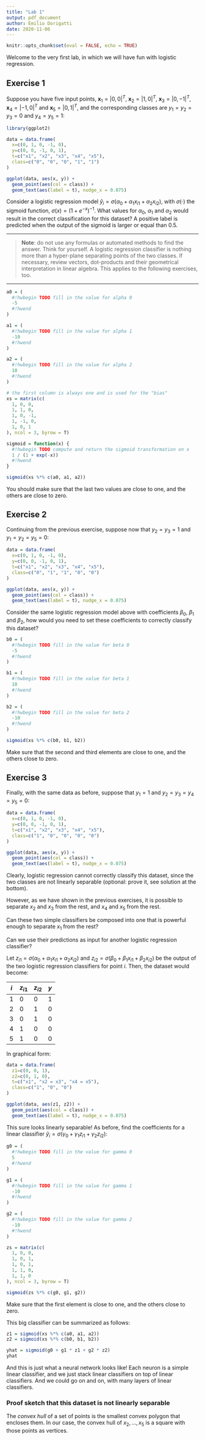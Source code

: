 ```yaml
---
title: "Lab 1"
output: pdf_document
author: Emilio Dorigatti
date: 2020-11-06
---
```


```r
knitr::opts_chunk$set(eval = FALSE, echo = TRUE)
```

Welcome to the very first lab, in which we will have fun with logistic regression.

## Exercise 1

Suppose you have five input points, $\textbf{x}_1=|0,0|^T$, $\textbf{x}_2=|1,0|^T$, $\textbf{x}_3=|0,-1|^T$, $\textbf{x}_4=|-1,0|^T$ and $\textbf{x}_5=|0,1|^T$, and the corresponding classes are $y_1=y_2=y_3=0$ and $y_4=y_5=1$:


```r
library(ggplot2)

data = data.frame(
  x=c(0, 1, 0, -1, 0),
  y=c(0, 0, -1, 0, 1),
  t=c("x1", "x2", "x3", "x4", "x5"),
  class=c("0", "0", "0", "1", "1")
)

ggplot(data, aes(x, y)) +
  geom_point(aes(col = class)) +
  geom_text(aes(label = t), nudge_x = 0.075)
```

Consider a logistic regression model $\hat{y}_i=\sigma\left(\alpha_0+\alpha_1x_{i1}+\alpha_2x_{i2}\right)$, with $\sigma(\cdot)$ the sigmoid function, $\sigma(x)=\left(1+e^{-x}\right)^{-1}$. What values for $\alpha_0$, $\alpha_1$ and $\alpha_2$ would result in the correct classification for this dataset? A positive label is predicted when the output of the sigmoid is larger or equal than 0.5.

***

> **Note**: do not use any formulas or automated methods to find the answer. Think for yourself. A logistic regression classifier is nothing more than a hyper-plane separating points of the two classes. If necessary, review vectors, dot-products and their geometrical interpretation in linear algebra. This applies to the following exercises, too.

***

```r
a0 = (
  #!hwbegin TODO fill in the value for alpha 0
  -5
  #!hwend
)

a1 = (
  #!hwbegin TODO fill in the value for alpha 1
  -10
  #!hwend
)

a2 = (
  #!hwbegin TODO fill in the value for alpha 2
  10
  #!hwend
)

# the first column is always one and is used for the "bias"
xs = matrix(c(
  1, 0, 0,
  1, 1, 0,
  1, 0, -1,
  1, -1, 0,
  1, 0, 1
), ncol = 3, byrow = T)

sigmoid = function(x) {
  #!hwbegin TODO compute and return the sigmoid transformation on x
  1 / (1 + exp(-x))
  #!hwend
}

sigmoid(xs %*% c(a0, a1, a2))
```

You should make sure that the last two values are close to one, and the others are close to zero.

## Exercise 2

Continuing from the previous exercise, suppose now that $y_2=y_3=1$ and $y_1=y_2=y_5=0$:

```r
data = data.frame(
  x=c(0, 1, 0, -1, 0),
  y=c(0, 0, -1, 0, 1),
  t=c("x1", "x2", "x3", "x4", "x5"),
  class=c("0", "1", "1", "0", "0")
)

ggplot(data, aes(x, y)) +
  geom_point(aes(col = class)) +
  geom_text(aes(label = t), nudge_x = 0.075)
```

Consider the same logistic regression model above with coefficients $\beta_0$, $\beta_1$ and $\beta_2$, how would you need to set these coefficients to correctly classify this dataset?

```r
b0 = (
  #!hwbegin TODO fill in the value for beta 0
  -5
  #!hwend
)

b1 = (
  #!hwbegin TODO fill in the value for beta 1
  10
  #!hwend
)

b2 = (
  #!hwbegin TODO fill in the value for beta 2
  -10
  #!hwend
)

sigmoid(xs %*% c(b0, b1, b2))
```

Make sure that the second and third elements are close to one, and the others close to zero.

## Exercise 3

Finally, with the same data as before, suppose that $y_1=1$ and $y_2=y_3=y_4=y_5=0$:

```r
data = data.frame(
  x=c(0, 1, 0, -1, 0),
  y=c(0, 0, -1, 0, 1),
  t=c("x1", "x2", "x3", "x4", "x5"),
  class=c("1", "0", "0", "0", "0")
)

ggplot(data, aes(x, y)) +
  geom_point(aes(col = class)) +
  geom_text(aes(label = t), nudge_x = 0.075)
```

Clearly, logistic regression cannot correctly classify this dataset, since the two classes are not linearly separable (optional: prove it, see solution at the bottom).

However, as we have shown in the previous exercises, it is possible to separate $x_2$ and $x_3$ from the rest, and $x_4$ and $x_5$ from the rest.

Can these two simple classifiers be composed into one that is powerful enough to separate $x_1$ from the rest?

Can we use their predictions as input for another logistic regression classifier?

Let $z_{i1}=\sigma(\alpha_0+\alpha_1x_{i1}+\alpha_2x_{i2})$ and $z_{i2}=\sigma(\beta_0+\beta_1x_{i1}+\beta_2x_{i2})$ be the output of the two logistic regression classifiers for point $i$. Then, the dataset would become:

| $i$ | $z_{i1}$ | $z_{i2}$ | $y$ |
|-----+----------+----------+-----|
| $1$ |        0 |        0 |   1 |
| $2$ |        0 |        1 |   0 |
| $3$ |        0 |        1 |   0 |
| $4$ |        1 |        0 |   0 |
| $5$ |        1 |        0 |   0 |

In graphical form:

```r
data = data.frame(
  z1=c(0, 0, 1),
  z2=c(0, 1, 0),
  t=c("x1", "x2 = x3", "x4 = x5"),
  class=c("1", "0", "0")
)

ggplot(data, aes(z1, z2)) +
  geom_point(aes(col = class)) +
  geom_text(aes(label = t), nudge_x = 0.075)
```

This sure looks linearly separable! As before, find the coefficients for a linear classifier $\hat{y}_i=\sigma\left(\gamma_0+\gamma_1z_{i1}+\gamma_2z_{i2}\right)$:

```r
g0 = (
  #!hwbegin TODO fill in the value for gamma 0
  5
  #!hwend
)

g1 = (
  #!hwbegin TODO fill in the value for gamma 1
  -10
  #!hwend
)

g2 = (
  #!hwbegin TODO fill in the value for gamma 2
  -10
  #!hwend
)

zs = matrix(c(
  1, 0, 0,
  1, 0, 1,
  1, 0, 1,
  1, 1, 0,
  1, 1, 0
), ncol = 3, byrow = T)

sigmoid(zs %*% c(g0, g1, g2))
```

Make sure that the first element is close to one, and the others close to zero.

This big classifier can be summarized as follows:

```r
z1 = sigmoid(xs %*% c(a0, a1, a2))
z2 = sigmoid(xs %*% c(b0, b1, b2))

yhat = sigmoid(g0 + g1 * z1 + g2 * z2)
yhat
```

And this is just what a neural network looks like! Each neuron is a simple linear classifier, and we just stack linear classifiers on top of linear classifiers. And we could go on and on, with many layers of linear classifiers.


### Proof sketch that this dataset is not linearly separable

The _convex hull_ of a set of points is the smallest convex polygon that encloses them. In our case, the convex hull of $x_2,\ldots,x_5$ is a square with those points as vertices.
